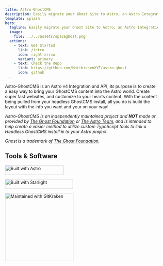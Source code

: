 ```yaml
---
title: Astro-GhostCMS
description: Easily migrate your Ghost Site to Astro, an Astro Integration & API that turns your Ghost server into a Headless CMS
template: splash
hero:
  tagline: Easily migrate your Ghost Site to Astro, an Astro Integration & API that turns your Ghost server into a Headless CMS!
  image:
    file: ../../assets/spaceghost.png
  actions:
    - text: Get Started
      link: /intro
      icon: right-arrow
      variant: primary
    - text: Check the Repo
      link: https://github.com/MatthiesenXYZ/astro-ghost
      icon: github
---
```


Astro-GhostCMS is an Astro v4 Integration and API, its purpose is to create a easy way to bring your GhostCMS content into the Astro world. Create super fast websites, and customize to your hearts content. With the content being pulled from your headless GhostCMS install, all you do is build the layout with the info you want and your on your way!


<CardGrid stagger>
	<LinkCard 
		title="Learn more about Astro-GhostCMS"
		description="More information about how this integration works."
		href="/intro"
	/>
	<LinkCard 
		title="Live Demo(Brutal)"
		description="Brutal is an Astro Theme developed by Elian from the Astro Team, that has been modified to work with Astro-GhostCMS. It was chosen for the website showcase as it shows the full extent of ability to customize the layout of Astro-GhostCMS"
		href="https://brutal-demo.astro-ghostcms.xyz"
	/>
	<LinkCard 
		title="Integration Quick Start"
		description="Quickly get started with Astro-GhostCMS with our Create Astro GhostCMS CLI Utility"
		href="/intro/integration-mode/quick/"
	/>
	<LinkCard 
		title="API-Only Mode"
		description="Want the FULL Astro Experience and just import just the ghost blog posts, while keeping everything else on Astro?"
		href="/intro/api-mode/install/"
	/>
	<LinkCard 
		title="Our Posts"
		description="Looking for our Posts/Updates?  Look here!"
		href="/blog"
	/>
	<LinkCard 
		title="Looking for Changelogs?"
		description="View the Changelogs for each component of the Astro-GhostCMS eco-system"
		href="/changelogs"
	/>
	<LinkCard 
		title="Learn more about GhostCMS"
		description="Learn more about the Ghost Project,  a powerful app for professional publishers to create, share, and grow a business around their content."
		href="https://ghost.org"
	/>
</CardGrid>

*Astro-GhostCMS is an independently maintained project and **NOT** made or provided by [The Ghost Foundation](https://ghost.org) or [The Astro Team](https://astro.build/), and is intended to help create a easier method to utilize custom TypeScript tools to link a Headless GhostCMS install in to your Astro project.*

*Ghost is a trademark of [The Ghost Foundation](https://ghost.org/trademark/).*

## Tools & Software

[<img src="https://astro.badg.es/v2/built-with-astro/small.svg" title="Built with Astro" alt="Built with Astro" width="192" height="32" />](https://astro.build)

[<img src="https://astro.badg.es/v2/built-with-starlight/small.svg" title="Built with Starlight" alt="Built with Starlight" width="224" height="32" />](https://starlight.astro.build)

[<img src={gitkrakenlogo.src} width="225px" title="Maintained with GitKraken" alt="Maintained with GitKraken"/>](https://www.gitkraken.com/invite/hirocQWn)